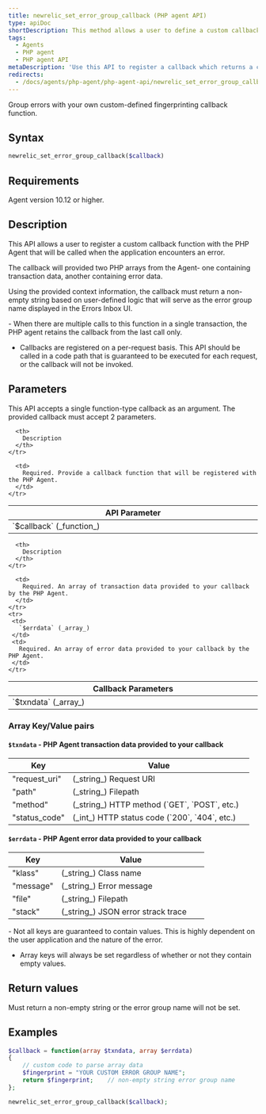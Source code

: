```yaml
---
title: newrelic_set_error_group_callback (PHP agent API)
type: apiDoc
shortDescription: This method allows a user to define a custom callback function to generate error group names.
tags:
  - Agents
  - PHP agent
  - PHP agent API
metaDescription: 'Use this API to register a callback which returns a custom error group name.'
redirects:
  - /docs/agents/php-agent/php-agent-api/newrelic_set_error_group_callback
---
```


Group errors with your own custom-defined fingerprinting callback function.

## Syntax

```php
newrelic_set_error_group_callback($callback)
```

## Requirements

Agent version 10.12 or higher.

## Description

This API allows a user to register a custom callback function with the PHP Agent that will be called when the application encounters an error.

The callback will provided two PHP arrays from the Agent- one containing transaction data, another containing error data.

Using the provided context information, the callback must return a non-empty string based on user-defined logic that will serve as the error group name displayed in the Errors Inbox UI.

<Callout variant="important">
  - When there are multiple calls to this function in a single transaction, the PHP agent retains the callback from the last call only.

  - Callbacks are registered on a per-request basis. This API should be called in a code path that is guaranteed to be executed for each request, or the callback will not be invoked.
</Callout>

## Parameters

This API accepts a single function-type callback as an argument. The provided callback must accept 2 parameters.

<table>
  <thead>
    <tr>
      <th width="25%">
        API Parameter
      </th>

      <th>
        Description
      </th>
    </tr>
  </thead>

  <tbody>
    <tr>
      <td>
        `$callback` (_function_)
      </td>

      <td>
        Required. Provide a callback function that will be registered with the PHP Agent.
      </td>
    </tr>
  </tbody>
</table>

<table>
  <thead>
    <tr>
      <th width="25%">
        Callback Parameters
      </th>

      <th>
        Description
      </th>
    </tr>
  </thead>

  <tbody>
    <tr>
      <td>
        `$txndata` (_array_)
      </td>

      <td>
        Required. An array of transaction data provided to your callback by the PHP Agent.
      </td>
    </tr>
    <tr>
     <td>
       `$errdata` (_array_)
     </td>
     <td>
       Required. An array of error data provided to your callback by the PHP Agent.
     </td>
    </tr>
  </tbody>
</table>

### Array Key/Value pairs

#### `$txndata` - PHP Agent transaction data provided to your callback

<table>
  <thead>
    <tr>
      <th width="25%">
        Key
      </th>
      <th>
        Value
      </th>
    </tr>
  </thead>
  <tbody>
    <tr>
      <td>
        "request_uri"
      </td>
      <td>
        (_string_) Request URI
      </td>
    </tr>
    <tr>
      <td>
        "path"
      </td>
      <td>
        (_string_) Filepath
      </td>
    </tr>
    <tr>
      <td>
        "method"
      </td>
      <td>
        (_string_) HTTP method (`GET`, `POST`, etc.)
      </td>
    </tr>
    <tr>
      <td>
        "status_code"
      </td>
      <td>
        (_int_) HTTP status code (`200`, `404`, etc.)
      </td>
    </tr>
  </tbody>
</table>

#### `$errdata` - PHP Agent error data provided to your callback

<table>
  <thead>
    <tr>
      <th width="25%">
        Key
      </th>
      <th>
        Value
      </th>
    </tr>
  </thead>
  <tbody>
    <tr>
      <td>
        "klass"
      </td>
      <td>
        (_string_) Class name
      </td>
    </tr>
    <tr>
      <td>
        "message"
      </td>
      <td>
        (_string_) Error message
      </td>
    </tr>
    <tr>
      <td>
        "file"
      </td>
      <td>
        (_string_) Filepath
      </td>
    </tr>
    <tr>
      <td>
        "stack"
      </td>
      <td>
        (_string_) JSON error strack trace
      </td>
    </tr>
  </tbody>
</table>

<Callout variant="important">
  - Not all keys are guaranteed to contain values. This is highly dependent on the user application and the nature of the error.
  
  - Array keys will always be set regardless of whether or not they contain empty values.
</Callout>

## Return values

Must return a non-empty string or the error group name will not be set.

## Examples

```php
$callback = function(array $txndata, array $errdata) 
{
    // custom code to parse array data
    $fingerprint = "YOUR CUSTOM ERROR GROUP NAME";
    return $fingerprint;    // non-empty string error group name
};

newrelic_set_error_group_callback($callback);
```

